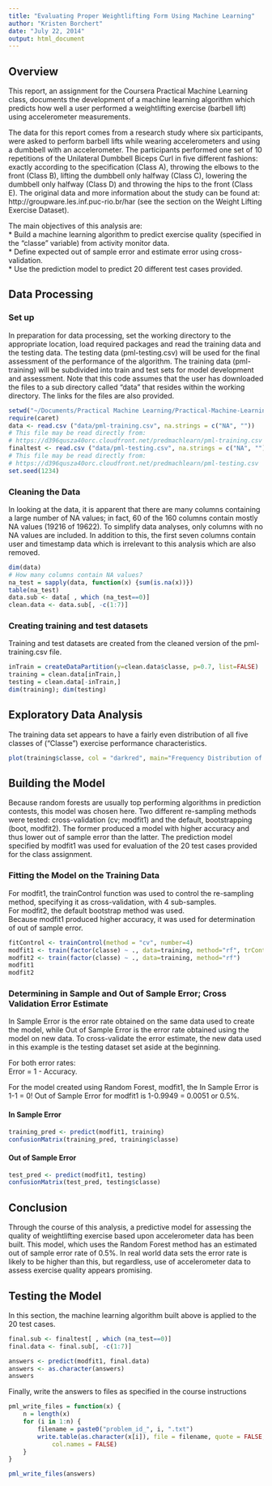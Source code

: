 ```yaml
---
title: "Evaluating Proper Weightlifting Form Using Machine Learning"
author: "Kristen Borchert"
date: "July 22, 2014"
output: html_document
---
```


## Overview
This report, an assignment for the Coursera Practical Machine Learning class, documents
the development of a machine learning algorithm which predicts how well a user performed
a weightlifting exercise (barbell lift) using accelerometer measurements.  

The data for this report comes from a research study where six participants, were asked to perform barbell lifts while wearing accelerometers and using a dumbbell with an accelerometer. The participants performed one set of 10 repetitions of the Unilateral Dumbbell Biceps Curl in five different fashions: exactly according to the specification (Class A), throwing the elbows to the front (Class B), lifting the dumbbell only halfway (Class C), lowering the dumbbell only halfway (Class D) and throwing the hips to the front (Class E).  The original data and more information about the study can be found at: http://groupware.les.inf.puc-rio.br/har (see the section on the Weight Lifting Exercise Dataset).

The main objectives of this analysis are:  
* Build a machine learning algorithm to predict exercise quality (specified in the "classe" variable) from activity monitor data.  
* Define expected out of sample error and estimate error using cross-validation.  
* Use the prediction model to predict 20 different test cases provided. 

## Data Processing
### Set up
In preparation for data processing, set the working directory to the appropriate location, load
required packages and read the training data and the testing data.  The testing data (pml-testing.csv)
will be used for the final assessment of the performance of the algorithm.  The training
data (pml-training) will be subdivided into train and test sets for model development and
assessment.  Note that this code assumes that the user has downloaded the files to a sub directory called "data" that resides within the working directory.  The links for the files are also provided.
```r
setwd("~/Documents/Practical Machine Learning/Practical-Machine-Learning-Project")
require(caret)
data <- read.csv ("data/pml-training.csv", na.strings = c("NA", ""))
# This file may be read directly from: 
# https://d396qusza40orc.cloudfront.net/predmachlearn/pml-training.csv
finaltest <- read.csv ("data/pml-testing.csv", na.strings = c("NA", ""))
# This file may be read directly from: 
# https://d396qusza40orc.cloudfront.net/predmachlearn/pml-testing.csv
set.seed(1234)
```
### Cleaning the Data  
In looking at the data, it is apparent that there are many columns containing a 
large number of NA values; in fact, 60 of the 160 columns contain mostly NA values (19216 of 19622).
To simplify data analyses, only columns with no NA values are included.  In addition to this,
the first seven columns contain user and timestamp data which is irrelevant to this analysis
which are also removed.
```r
dim(data)
# How many columns contain NA values?
na_test = sapply(data, function(x) {sum(is.na(x))})
table(na_test)
data.sub <- data[ , which (na_test==0)]
clean.data <- data.sub[, -c(1:7)]
```
### Creating training and test datasets
Training and test datasets are created from the cleaned version of the pml-training.csv file.
```r
inTrain = createDataPartition(y=clean.data$classe, p=0.7, list=FALSE)
training = clean.data[inTrain,]
testing = clean.data[-inTrain,]
dim(training); dim(testing)
```
## Exploratory Data Analysis
The training data set appears to have a fairly even distribution of all five classes of 
("Classe") exercise performance characteristics.
```r
plot(training$classe, col = "darkred", main="Frequency Distribution of Classe Variable in Training Data Set")
```
## Building the Model
Because random forests are usually top performing algorithms in prediction contests,
this model was chosen here. Two different re-sampling methods were tested: cross-validation (cv; modfit1) and the default, bootstrapping (boot, modfit2). The former produced a model with higher accuracy and thus lower out of sample error than the latter. The prediction model specified by 
modfit1 was used for evaluation of the 20 test cases provided for the class assignment.

### Fitting the Model on the Training Data
For modfit1, the trainControl function was used to control the re-sampling method, specifying
it as cross-validation, with 4 sub-samples.    
For modfit2, the default bootstrap method was used.  
Because modfit1 produced higher accuracy, it was used for determination of out of sample error.
```r
fitControl <- trainControl(method = "cv", number=4)
modfit1 <- train(factor(classe) ~ ., data=training, method="rf", trControl = fitControl)
modfit2 <- train(factor(classe) ~ ., data=training, method="rf")
modfit1
modfit2
```

### Determining in Sample and Out of Sample Error; Cross Validation Error Estimate
In Sample Error is the error rate obtained on the same data used to create the model, while Out of Sample Error is the error rate obtained using the model on new data. To cross-validate
the error estimate, the new data used in this example is the testing dataset set aside at the beginning.  

For both error rates:  
Error = 1 - Accuracy.  

For the model created using Random Forest, modfit1, the In Sample Error is 1-1 = 0!
Out of Sample Error for modfit1 is 1-0.9949 = 0.0051 or 0.5%.  

#### In Sample Error
```r
training_pred <- predict(modfit1, training)
confusionMatrix(training_pred, training$classe)
```
#### Out of Sample Error

```r
test_pred <- predict(modfit1, testing)
confusionMatrix(test_pred, testing$classe)
```

## Conclusion  
Through the course of this analysis, a predictive model for assessing the quality of
weightlifting exercise based upon accelerometer data has been built. This model, which
uses the Random Forest method has an estimated out of sample error rate of 0.5%.  In real world
data sets the error rate is likely to be higher than this, but regardless, use of accelerometer
data to assess exercise quality appears promising.

## Testing the Model  
In this section, the machine learning algorithm built above is applied to the
20 test cases.

```r
final.sub <- finaltest[ , which (na_test==0)]
final.data <- final.sub[, -c(1:7)]
```

```r
answers <- predict(modfit1, final.data)
answers <- as.character(answers)
answers

```

Finally, write the answers to files as specified in the course instructions

```r
pml_write_files = function(x) {
    n = length(x)
    for (i in 1:n) {
        filename = paste0("problem_id_", i, ".txt")
        write.table(as.character(x[i]), file = filename, quote = FALSE, row.names = FALSE, 
            col.names = FALSE)
    }
}

pml_write_files(answers)
```

